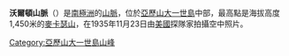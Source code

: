 {{Coord|71|12|S|70|20|W||display=title}}

'''沃爾頓山脈'''（{{lang-en|Walton Mountains}}）是[[南極洲|南極洲]]的[[山脈|山脈]]，位於[[亞歷山大一世島|亞歷山大一世島]]中部，最高點是海拔高度1,450米的[[麥卡瑟山|麥卡瑟山]]，在1935年11月23日由[[美國|美國]]探隊家拍攝空中照片。

{{DEFAULTSORT:Walton Mountains}}
[[Category:亞歷山大一世島山峰|Category:亞歷山大一世島山峰]]

{{AlexanderIsland-geo-stub}}